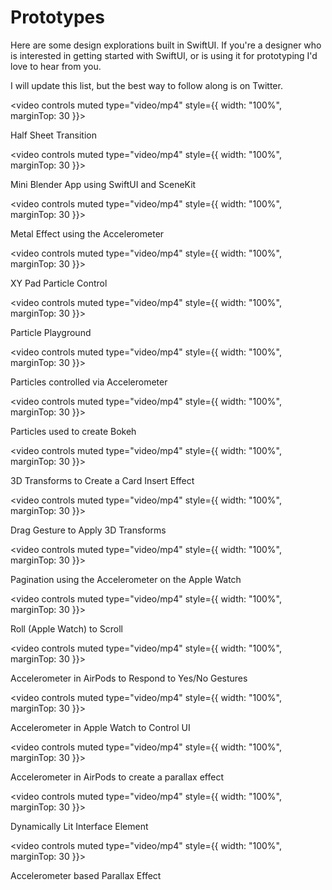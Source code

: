 
<Box className="post">
<Layout>

# Prototypes

Here are some design explorations built in SwiftUI. If you're a designer who is interested in getting started with SwiftUI, or is using it for prototyping I'd love to <Link color="var(--primaryText)" href="https://twitter.com/philipcdavis">hear from you</Link>.

I will update this list, but the best way to follow along is on <Link color="var(--primaryText)" href="https://twitter.com/philipcdavis">Twitter</Link>.

<video controls muted type="video/mp4" style={{ width: "100%", marginTop: 30 }}>
  <source src="https://res.cloudinary.com/dpgzvne4j/video/upload/v1650555089/halfsheet-transition_oli4px.mp4#t=0.001" />
</video>
<figcaption>Half Sheet Transition</figcaption>

<video controls muted type="video/mp4" style={{ width: "100%", marginTop: 30 }}>
  <source src="https://res.cloudinary.com/dpgzvne4j/video/upload/v1650555077/mini-blender_ryzql6.mp4#t=0.001" />
</video>
<figcaption>Mini Blender App using SwiftUI and SceneKit</figcaption>

<video controls muted type="video/mp4" style={{ width: "100%", marginTop: 30 }}>
  <source src="https://res.cloudinary.com/dpgzvne4j/video/upload/v1650555081/metal_wdchmd.mp4#t=0.001" />
</video>
<figcaption>Metal Effect using the Accelerometer</figcaption>

<video controls muted type="video/mp4" style={{ width: "100%", marginTop: 30 }}>
  <source src="https://res.cloudinary.com/dpgzvne4j/video/upload/v1650555079/particlecontrol_mvcpb3.mp4#t=0.001" />
</video>
<figcaption>XY Pad Particle Control</figcaption>

<video controls muted type="video/mp4" style={{ width: "100%", marginTop: 30 }}>
  <source src="https://res.cloudinary.com/dpgzvne4j/video/upload/v1650555079/particleParameters_xu7r5x.mp4#t=0.001" />
</video>
<figcaption>Particle Playground</figcaption>

<video controls muted type="video/mp4" style={{ width: "100%", marginTop: 30 }}>
  <source src="https://res.cloudinary.com/dpgzvne4j/video/upload/v1650555080/particle-accelerometer_tg8sri.mp4#t=0.001" />
</video>
<figcaption>Particles controlled via Accelerometer</figcaption>

<video controls muted type="video/mp4" style={{ width: "100%", marginTop: 30 }}>
  <source src="https://res.cloudinary.com/dpgzvne4j/video/upload/v1650555077/bokeh_n4uu2u.mp4#t=0.001" />
</video>
<figcaption>Particles used to create Bokeh</figcaption>

<video controls muted type="video/mp4" style={{ width: "100%", marginTop: 30 }}>
  <source src="https://res.cloudinary.com/dpgzvne4j/video/upload/v1650555077/drag-to-insert_od0arb.mp4#t=0.001" />
</video>
<figcaption>3D Transforms to Create a Card Insert Effect</figcaption>

<video controls muted type="video/mp4" style={{ width: "100%", marginTop: 30 }}>
  <source src="https://res.cloudinary.com/dpgzvne4j/video/upload/v1650555082/3d-transform_y7ihcj.mp4#t=0.001" />
</video>
<figcaption>Drag Gesture to Apply 3D Transforms</figcaption>

<video controls muted type="video/mp4" style={{ width: "100%", marginTop: 30 }}>
  <source src="https://res.cloudinary.com/dpgzvne4j/video/upload/v1650555077/RollToScrollDiscrete_mex71b.mp4#t=0.001" />
</video>
<figcaption>Pagination using the Accelerometer on the Apple Watch</figcaption>

<video controls muted type="video/mp4" style={{ width: "100%", marginTop: 30 }}>
  <source src="https://res.cloudinary.com/dpgzvne4j/video/upload/v1650555080/Roll2ScrollCont_xigq9l.mp4#t=0.001" />
</video>
<figcaption>Roll (Apple Watch) to Scroll</figcaption>

<video controls muted type="video/mp4" style={{ width: "100%", marginTop: 30 }}>
  <source src="https://res.cloudinary.com/dpgzvne4j/video/upload/v1650555078/AirpodShake_x1wwzi.mp4#t=0.001" />
</video>
<figcaption>Accelerometer in AirPods to Respond to Yes/No Gestures</figcaption>

<video controls muted type="video/mp4" style={{ width: "100%", marginTop: 30 }}>
  <source src="https://res.cloudinary.com/dpgzvne4j/video/upload/v1650555079/wristmanipulation_ikgod5.mp4#t=0.001" />
</video>
<figcaption>Accelerometer in Apple Watch to Control UI</figcaption>

<video controls muted type="video/mp4" style={{ width: "100%", marginTop: 30 }}>
  <source src="https://res.cloudinary.com/dpgzvne4j/video/upload/v1650555077/airpods_thvxqe.mp4#t=0.001" />
</video>
<figcaption>Accelerometer in AirPods to create a parallax effect</figcaption>

<video controls muted type="video/mp4" style={{ width: "100%", marginTop: 30 }}>
  <source src="https://res.cloudinary.com/dpgzvne4j/video/upload/v1650555084/dynamic-lighting_psyb54.mp4#t=0.001" />
</video>
<figcaption>Dynamically Lit Interface Element</figcaption>

<video controls muted type="video/mp4" style={{ width: "100%", marginTop: 30 }}>
  <source src="https://res.cloudinary.com/dpgzvne4j/video/upload/v1650555079/parallax_a1rsza.mp4#t=0.001" />
</video>
<figcaption>Accelerometer based Parallax Effect</figcaption>

</Layout>
</Box>
